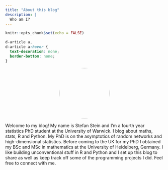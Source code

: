 ```yaml
---
title: "About this blog"
description: |
  Who am I?
---
```


```r
knitr::opts_chunk$set(echo = FALSE)
```

```css
d-article a,
d-article a:hover {
  text-decoration: none;
  border-bottom: none;
}
```

<center>
  <img src="websitefotome.jpeg" style="border-radius: 50%; width: 10rem;" />
</center>

Welcome to my blog! My name is Stefan Stein and I'm a fourth year statistics PhD student at the University of Warwick. I blog about maths, stats, R and Python. My PhD is on the asymptotics of random networks and high-dimensional statistics. Before coming to the UK for my PhD I obtained my BSc and MSc in mathematics at the University of Heidelberg, Germany. I like building unconventional stuff in R and Python and I set up this blog to share as well as keep track off some of the programming projects I did. Feel free to connect with me.

<p style="text-align: center;">
<a href='mailto:s.stein@warwick.ac.uk' title="E-mail me">
  <span class="fa-stack fa-lg">
  <i class="fa fa-circle fa-stack-2x"></i>
  <i class="fa fa-envelope fa-stack-1x fa-inverse"></i>
  </span>
</a>
<a href="https://github.com/stefan-stein" title="GitHub">
  <span class="fa-stack fa-lg">
  <i class="fa fa-circle fa-stack-2x"></i>
  <i class="fa fa-github fa-stack-1x fa-inverse"></i>
  </span>
</a>
<a href="https://www.linkedin.com/in/stefan-s-871429142" title="LinkedIn">
  <span class="fa-stack fa-lg">
  <i class="fa fa-circle fa-stack-2x"></i>
  <i class="fa fa-linkedin fa-stack-1x fa-inverse"></i>
  </span>
</a>
<a href="https://twitter.com/SteinsZeit" title="Twitter">
  <span class="fa-stack fa-lg">
  <i class="fa fa-circle fa-stack-2x"></i>
  <i class="fa fa-twitter fa-stack-1x fa-inverse"></i>
  </span>
</a>
<a href="https://warwick.ac.uk/fac/sci/statistics/staff/research_students/stein/" title="Academic page">
  <span class="fa-stack fa-lg">
  <i class="fa fa-circle fa-stack-2x"></i>
  <i class="fa fa-graduation-cap fa-stack-1x fa-inverse"></i>
  </span>
</a>
</p>